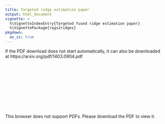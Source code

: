 ```yaml
---
title: Targeted ridge estimation paper
output: html_document
vignette: >
  %\VignetteIndexEntry{Targeted fused ridge estimation paper}
  %\VignettePackage{rags2ridges}
pkgdown:
  as_is: true
---
```


If the PDF download does not start automatically, it can also be downloaded at https://arxiv.org/pdf/1403.0904.pdf


<object data="https://arxiv.org/pdf/1403.0904.pdf" type="application/pdf" width="800px" height="1000px">
    <embed src="https://arxiv.org/pdf/1403.0904.pdf">
        <p>This browser does not support PDFs. Please download the PDF to view it.</p>
    </embed>
</object>


